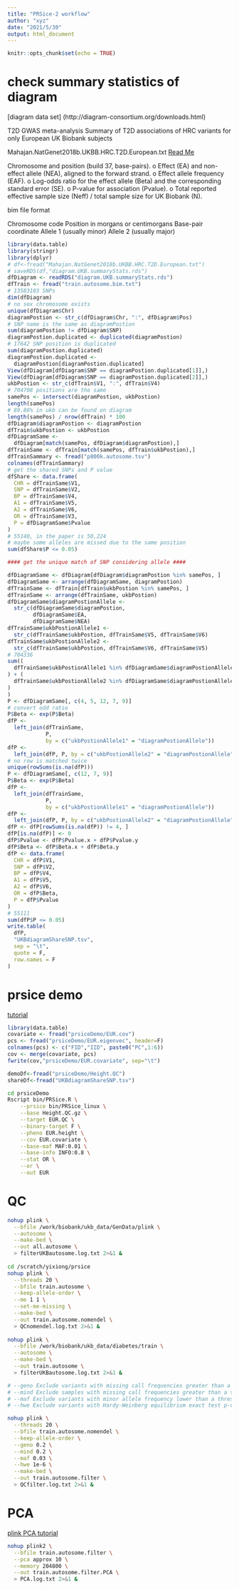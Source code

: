 ```yaml
---
title: "PRSice-2 workflow"
author: "xyz"
date: "2021/5/30"
output: html_document
---
```


```r
knitr::opts_chunk$set(echo = TRUE)
```

# check summary statistics of diagram

[diagram data set] (http://diagram-consortium.org/downloads.html)

T2D GWAS meta-analysis
Summary of T2D associations of HRC variants for only European UK Biobank subjects

Mahajan.NatGenet2018b.UKBB.HRC.T2D.European.txt 
[Read Me](http://diagram-consortium.org/downloads/Mahajan.et.al.2018b.European.GWAS.readme.pdf)

Chromosome and position (build 37, base-pairs).
o Effect (EA) and non-effect allele (NEA), aligned to the forward strand.
o Effect allele frequency (EAF).
o Log-odds ratio for the effect allele (Beta) and the corresponding standard error (SE). 
o P-value for association (Pvalue).
o Total reported effective sample size (Neff) / total sample size for UK Biobank (N).

bim file format

Chromosome code
Position in morgans or centimorgans
Base-pair coordinate
Allele 1 (usually minor)
Allele 2 (usually major)

```r
library(data.table)
library(stringr)
library(dplyr)
# df<-fread("Mahajan.NatGenet2018b.UKBB.HRC.T2D.European.txt")
# saveRDS(df,"diagram.UKB.summaryStats.rds")
dfDiagram <- readRDS("diagram.UKB.summaryStats.rds")
dfTrain <- fread("train.autosome.bim.txt")
# 13583103 SNPs
dim(dfDiagram)
# no sex chromosome exists
unique(dfDiagram$Chr)
diagramPostion <- str_c(dfDiagram$Chr, ":", dfDiagram$Pos)
# SNP name is the same as diagramPostion
sum(diagramPostion != dfDiagram$SNP)
diagramPostion.duplicated <- duplicated(diagramPostion)
# 17642 SNP position is duplicated
sum(diagramPostion.duplicated)
diagramPostion.duplicated <-
  diagramPostion[diagramPostion.duplicated]
View(dfDiagram[dfDiagram$SNP == diagramPostion.duplicated[1]],)
View(dfDiagram[dfDiagram$SNP == diagramPostion.duplicated[2]],)
ukbPostion <- str_c(dfTrain$V1, ":", dfTrain$V4)
# 704708 positions are the same
samePos <- intersect(diagramPostion, ukbPostion)
length(samePos)
# 89.86% in ukb can be found on diagram
length(samePos) / nrow(dfTrain) * 100
dfDiagram$diagramPostion <- diagramPostion
dfTrain$ukbPostion <- ukbPostion
dfDiagramSame <-
  dfDiagram[match(samePos, dfDiagram$diagramPostion),]
dfTrainSame <- dfTrain[match(samePos, dfTrain$ukbPostion),]
dfTrainSammary <- fread("p800k.autosome.tsv")
colnames(dfTrainSammary)
# get the shared SNPs and P value
dfShare <- data.frame(
  CHR = dfTrainSame$V1,
  SNP = dfTrainSame$V2,
  BP = dfTrainSame$V4,
  A1 = dfTrainSame$V5,
  A2 = dfTrainSame$V6,
  OR = dfTrainSame$V3,
  P = dfDiagramSame$Pvalue
)
# 55140, in the paper is 50,224
# maybe some alleles are missed due to the same position
sum(dfShare$P <= 0.05)

#### get the unique match of SNP considering allele ####

dfDiagramSame <- dfDiagram[dfDiagram$diagramPostion %in% samePos, ]
dfDiagramSame <- arrange(dfDiagramSame, diagramPostion)
dfTrainSame <- dfTrain[dfTrain$ukbPostion %in% samePos, ]
dfTrainSame <- arrange(dfTrainSame, ukbPostion)
dfDiagramSame$diagramPostionAllele <-
  str_c(dfDiagramSame$diagramPostion,
        dfDiagramSame$EA,
        dfDiagramSame$NEA)
dfTrainSame$ukbPostionAllele1 <-
  str_c(dfTrainSame$ukbPostion, dfTrainSame$V5, dfTrainSame$V6)
dfTrainSame$ukbPostionAllele2 <-
  str_c(dfTrainSame$ukbPostion, dfTrainSame$V6, dfTrainSame$V5)
# 704336
sum((
  dfTrainSame$ukbPostionAllele1 %in% dfDiagramSame$diagramPostionAllele
) + (
  dfTrainSame$ukbPostionAllele2 %in% dfDiagramSame$diagramPostionAllele
)
)
P <- dfDiagramSame[, c(4, 5, 12, 7, 9)]
# convert odd ratio
P$Beta <- exp(P$Beta)
dfP <-
  left_join(dfTrainSame,
            P,
            by = c("ukbPostionAllele1" = "diagramPostionAllele"))
dfP <-
  left_join(dfP, P, by = c("ukbPostionAllele2" = "diagramPostionAllele"))
# no row is matched twice
unique(rowSums(is.na(dfP)))
P <- dfDiagramSame[, c(12, 7, 9)]
P$Beta <- exp(P$Beta)
dfP <-
  left_join(dfTrainSame,
            P,
            by = c("ukbPostionAllele1" = "diagramPostionAllele"))
dfP <-
  left_join(dfP, P, by = c("ukbPostionAllele2" = "diagramPostionAllele"))
dfP <- dfP[rowSums(is.na(dfP)) != 4, ]
dfP[is.na(dfP)] <- 0
dfP$Pvalue <- dfP$Pvalue.x + dfP$Pvalue.y
dfP$Beta <- dfP$Beta.x + dfP$Beta.y
dfP <- data.frame(
  CHR = dfP$V1,
  SNP = dfP$V2,
  BP = dfP$V4,
  A1 = dfP$V5,
  A2 = dfP$V6,
  OR = dfP$Beta,
  P = dfP$Pvalue
)
# 55111
sum(dfP$P <= 0.05)
write.table(
  dfP,
  "UKBdiagramShareSNP.tsv",
  sep = "\t",
  quote = F,
  row.names = F
)
```

# prsice demo

[tutorial](https://choishingwan.github.io/PRS-Tutorial/prsice/)

```r
library(data.table)
covariate <- fread("prsiceDemo/EUR.cov")
pcs <- fread("prsiceDemo/EUR.eigenvec", header=F)
colnames(pcs) <- c("FID","IID", paste0("PC",1:6))
cov <- merge(covariate, pcs)
fwrite(cov,"prsiceDemo/EUR.covariate", sep="\t")

demoDf<-fread("prsiceDemo/Height.QC")
shareDf<-fread("UKBdiagramShareSNP.tsv")
```

```bash
cd prsiceDemo
Rscript bin/PRSice.R \
    --prsice bin/PRSice_linux \
    --base Height.QC.gz \
    --target EUR.QC \
    --binary-target F \
    --pheno EUR.height \
    --cov EUR.covariate \
    --base-maf MAF:0.01 \
    --base-info INFO:0.8 \
    --stat OR \
    --or \
    --out EUR
```

# QC

```bash
nohup plink \
  --bfile /work/biobank/ukb_data/GenData/plink \
  --autosome \
  --make-bed \
  --out all.autosome \
  > filterUKBautosome.log.txt 2>&1 &
  
cd /scratch/yixiong/prsice
nohup plink \
  --threads 20 \
  --bfile train.autosome \
  --keep-allele-order \
  --me 1 1 \
  --set-me-missing \
  --make-bed \
  --out train.autosome.nomendel \
  > QCnomendel.log.txt 2>&1 &
  
nohup plink \
  --bfile /work/biobank/ukb_data/diabetes/train \
  --autosome \
  --make-bed \
  --out train.autosome \
  > filterUKBautosome.log.txt 2>&1 &

# --geno Exclude variants with missing call frequencies greater than a threshold (default 0.1)
# --mind Exclude samples with missing call frequencies greater than a threshold (default 0.1).
# --maf Exclude variants with minor allele frequency lower than a threshold (default 0.01).
# --hwe Exclude variants with Hardy-Weinberg equilibrium exact test p-values below a threshold.

nohup plink \
  --threads 20 \
  --bfile train.autosome.nomendel \
  --keep-allele-order \
  --geno 0.2 \
  --mind 0.2 \
  --maf 0.03 \
  --hwe 1e-6 \
  --make-bed \
  --out train.autosome.filter \
  > QCfilter.log.txt 2>&1 &
```

# PCA

[plink PCA tutorial](https://zhuanlan.zhihu.com/p/72490817)

```bash
nohup plink2 \
  --bfile train.autosome.filter \
  --pca approx 10 \
  --memory 204800 \
  --out train.autosome.filter.PCA \
  > PCA.log.txt 2>&1 &
```


